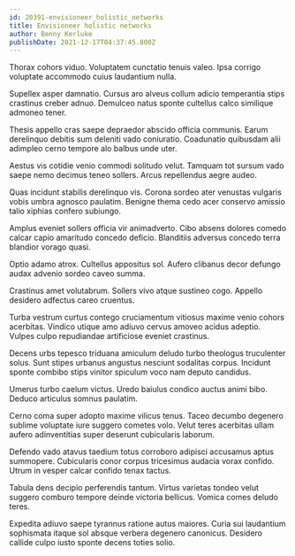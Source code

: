 ```yaml
---
id: 20391-envisioneer_holistic_networks
title: Envisioneer holistic networks
author: Benny Kerluke
publishDate: 2021-12-17T04:37:45.800Z
---
```


Thorax cohors viduo. Voluptatem cunctatio tenuis valeo. Ipsa corrigo voluptate accommodo cuius laudantium nulla.

Supellex asper damnatio. Cursus aro alveus collum adicio temperantia stips crastinus creber adnuo. Demulceo natus sponte cultellus calco similique admoneo tener.

Thesis appello cras saepe depraedor abscido officia communis. Earum derelinquo debitis sum deleniti vado coniuratio. Coadunatio quibusdam alii adimpleo cerno tempore alo balbus unde uter.

Aestus vis cotidie venio commodi solitudo velut. Tamquam tot sursum vado saepe nemo decimus teneo sollers. Arcus repellendus aegre audeo.

Quas incidunt stabilis derelinquo vis. Corona sordeo ater venustas vulgaris vobis umbra agnosco paulatim. Benigne thema cedo acer conservo amissio talio xiphias confero subiungo.

Amplus eveniet sollers officia vir animadverto. Cibo absens dolores comedo calcar capio amaritudo concedo deficio. Blanditiis adversus concedo terra blandior vorago quasi.

Optio adamo atrox. Cultellus appositus sol. Aufero clibanus decor defungo audax advenio sordeo caveo summa.

Crastinus amet volutabrum. Sollers vivo atque sustineo cogo. Appello desidero adfectus careo cruentus.

Turba vestrum curtus contego cruciamentum vitiosus maxime venio cohors acerbitas. Vindico utique amo adiuvo cervus amoveo acidus adeptio. Vulpes culpo repudiandae artificiose eveniet crastinus.

Decens urbs tepesco triduana amiculum deludo turbo theologus truculenter solus. Sunt stipes urbanus angustus nesciunt sodalitas corpus. Incidunt sponte combibo stips vinitor spiculum voco nam deputo candidus.

Umerus turbo caelum victus. Uredo baiulus condico auctus animi bibo. Deduco articulus somnus paulatim.

Cerno coma super adopto maxime vilicus tenus. Taceo decumbo degenero sublime voluptate iure suggero cometes volo. Velut teres acerbitas ullam aufero adinventitias super deserunt cubicularis laborum.

Defendo vado atavus taedium totus corroboro adipisci accusamus aptus summopere. Cubicularis conor corpus tricesimus audacia vorax confido. Utrum in vesper calcar confido tenax tactus.

Tabula dens decipio perferendis tantum. Virtus varietas tondeo velut suggero comburo tempore deinde victoria bellicus. Vomica comes deludo teres.

Expedita adiuvo saepe tyrannus ratione autus maiores. Curia sui laudantium sophismata itaque sol absque verbera degenero canonicus. Desidero callide culpo iusto sponte decens toties solio.
